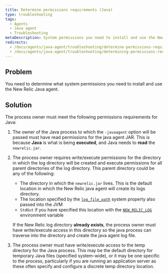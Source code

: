 ```yaml
---
title: Determine permissions requirements (Java)
type: troubleshooting
tags:
  - Agents
  - Java agent
  - Troubleshooting
metaDescription: System permissions you need to install and use the New Relic PHP agent.
redirects:
  - /docs/agents/java-agent/troubleshooting/determine-permissions-requirements-java
  - /docs/agents/java-agent/troubleshooting/determining-permissions-requirements-java
---
```


## Problem

You need to determine what system permissions you need to install and use the New Relic Java agent.

## Solution

The process owner must meet the following permissions requirements for Java:

1. The owner of the Java process to which the `-javaagent` option will be passed must have read permissions for the java agent JAR. This is because **Java** is what is being **executed**, and Java needs to **read** the `newrelic.jar`.
2. The process owner requires write/execute permissions for the directory in which the log directory will be created and execute permissions for all parent directories of the log directory. This parent directory could be any of the following:

   * The directory in which the `newrelic.jar` lives. This is the default location in which the New Relic java agent will create its logs directory.
   * The location specified by the [`log_file_path`](https://docs.newrelic.com/docs/agents/java-agent/configuration/java-agent-configuration-config-file#cfg-log_file_path) system property also passed into the JVM
   * `StdOut` if you have specified this location with the [`NEW_RELIC_LOG`](https://docs.newrelic.com/docs/agents/java-agent/configuration/java-agent-configuration-config-file#ev-NEW_RELIC_LOG) environment variable

   If the New Relic log directory **already exists**, the process owner must have write/execute access in this directory so the java process can traverse into the directory and create the java agent log file.
3. The process owner must have write/execute access to the temp directory for the Java process. This may be the default directory for temporary Java files (specified system-wide), or it may be one specific to the process, particularly if you are running an application server as these often specify and configure a discrete temp directory location.
